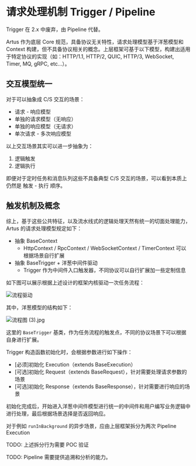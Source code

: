 # 请求处理机制 Trigger / Pipeline


<Callout type='info' emoji='ℹ️'>
  Trigger 在 2.x 中废弃，由 Pipeline 代替。
</Callout>

Artus 作为底层 Core 规范，具备协议无关特性，请求处理模型基于洋葱模型和 Context 构建，但不具备协议相关的概念。上层框架可基于以下模型，构建出适用于特定协议的实现（如：HTTP/1.1, HTTP/2, QUIC, HTTP/3, WebSocket, Timer, MQ, gRPC, etc...）。

## 交互模型统一

对于可以抽象成 C/S 交互的场景：

- 请求 - 响应模型
- 单独的请求模型（无响应）
- 单独的响应模型（无请求）
- 单次请求 - 多次响应模型

以上交互场景其实可以进一步抽象为：

1. 逻辑触发
2. 逻辑执行

即便对于定时任务和消息队列这些不具备典型 C/S 交互的场景，可以看到本质上仍然是 触发 - 执行 顺序。

## 触发机制及概念

综上，基于这些公共特征，以及流水线式的逻辑处理天然有统一的切面处理能力，Artus 的请求处理模型规定如下：

- 抽象 BaseContext
  - HttpContext / RpcContext / WebSocketContext / TimerContext 可以根据场景自行扩展
- 抽象 BaseTrigger + 洋葱中间件驱动
  - Trigger 作为中间件入口触发器，不同协议可以自行扩展加一些定制信息

如下图可以展示根据上述设计的框架内核驱动一次任务流程：

![流程驱动](../assets/pipeline.png)

其中，洋葱模型的结构如下：

![流程图 (3).jpg](../assets/onion-model.png)

这里的 `BaseTrigger` 基类，作为任务流程的触发点，不同的协议场景下可以根据自身进行扩展。

Trigger 构造函数初始化时，会根据参数进行如下操作：

- [必须]初始化 Execution（extends BaseExecution）
- [可选]初始化 Request（extends BaseRequest），针对需要处理请求参数的场景
- [可选]初始化 Response（extends BaseResponse），针对需要进行响应的场景

初始化完成后，开始进入洋葱中间件模型进行统一的中间件和用户编写业务逻辑中进行处理，最后根据场景选择是否返回响应。

对于例如 `runInBackground` 的异步场景，应由上层框架拆分为两次 Pipeline Execution

TODO: 上述拆分行为需要 POC 验证

TODO: Pipeline 需要提供追溯和分析的能力。
